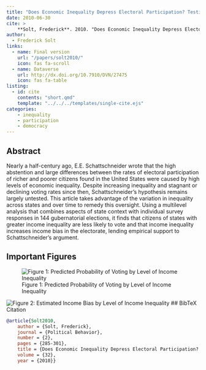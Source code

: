 ```yaml
---
title: "Does Economic Inequality Depress Electoral Participation? Testing the Schattschneider Hypothesis"
date: 2010-06-30
cite: >
    **Solt, Frederick**. 2010. "Does Economic Inequality Depress Electoral Participation? Testing the Schattschneider Hypothesis." _Political Behavior_ 32(2):285-301.
author:
  - Frederick Solt
links:
  - name: Final version
    url: "/papers/solt2010/"
    icon: fas fa-scroll
  - name: Dataverse
    url: http://dx.doi.org/10.7910/DVN/27475
    icon: fas fa-table
listing:
  - id: cite
    contents: "short.qmd"
    template: "../../../templates/single-cite.ejs"
categories:
    - inequality
    - participation
    - democracy
---
```


:::{#cite}
:::

## Abstract
Nearly a half-century ago, E.E. Schattschneider wrote that the high abstention and large differences between the rates of electoral participation of richer and poorer citizens found in the United States were caused by high levels of economic inequality. Despite increasing inequality and stagnant or declining voting rates since then, Schattschneider&rsquo;s hypothesis remains largely untested. This article takes advantage of the variation in inequality across states and over time to remedy this oversight. Using a multilevel analysis that combines aspects of state context with individual survey responses in 144 gubernatorial elections, it finds that citizens of states with greater income inequality are less likely to vote and that income inequality increases income bias in the electorate, lending empirical support to Schattschneider's argument.

## Important Figures

![Figure 1: Predicted Probability of Voting by Level of Income Inequality](figure1.png)

![Figure 2: Estimated Income Bias by Level of Income Inequality](figure2.png)
## BibTeX Citation

```bibtex
@article{Solt2010,
	author = {Solt, Frederick},
	journal = {Political Behavior},
	number = {2},
	pages = {285-301},
	title = {Does Economic Inequality Depress Electoral Participation? Testing the Schattschneider Hypothesis},
	volume = {32},
	year = {2010}}
```